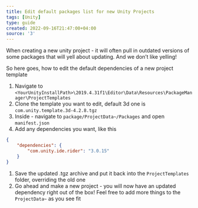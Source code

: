 ```yaml
---
title: Edit default packages list for new Unity Projects
tags: [Unity]
type: guide
created: 2022-09-16T21:47:00+04:00
source: '3'
---
```


When creating a new unity project - it will often pull in outdated versions of some packages that will yell about updating. And we don’t like yelling!

So here goes, how to edit the default dependencies of a new project template

1. Navigate to `<YourUnityInstallPath>\2019.4.31f1\Editor\Data\Resources\PackageManager\ProjectTemplates`
2. Clone the template you want to edit, default 3d one is `com.unity.template.3d-4.2.8.tgz`
3. Inside - navigate to `package/ProjectData~/Packages` and open `manifest.json`
4. Add any dependencies you want, like this

```json
{
	"dependencies": {
		"com.unity.ide.rider": "3.0.15"
	}
}
```

1. Save the updated .tgz archive and put it back into the `ProjectTemplates` folder, overriding the old one
2. Go ahead and make a new project - you will now have an updated dependency right out of the box! Feel free to add more things to the `ProjectData~` as you see fit
